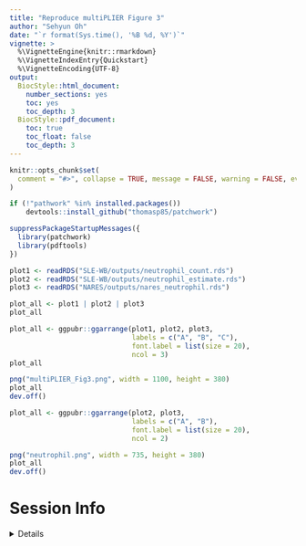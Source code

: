```yaml
---
title: "Reproduce multiPLIER Figure 3"
author: "Sehyun Oh"
date: "`r format(Sys.time(), '%B %d, %Y')`"
vignette: >
  %\VignetteEngine{knitr::rmarkdown}
  %\VignetteIndexEntry{Quickstart}
  %\VignetteEncoding{UTF-8}
output:
  BiocStyle::html_document:
    number_sections: yes
    toc: yes
    toc_depth: 3
  BiocStyle::pdf_document:
    toc: true
    toc_float: false
    toc_depth: 3
---
```


```r
knitr::opts_chunk$set(
  comment = "#>", collapse = TRUE, message = FALSE, warning = FALSE, eval=FALSE
)
```

```r
if (!"pathwork" %in% installed.packages())
    devtools::install_github("thomasp85/patchwork")
```

```r
suppressPackageStartupMessages({
  library(patchwork)
  library(pdftools)
})
```

```r
plot1 <- readRDS("SLE-WB/outputs/neutrophil_count.rds")
plot2 <- readRDS("SLE-WB/outputs/neutrophil_estimate.rds")
plot3 <- readRDS("NARES/outputs/nares_neutrophil.rds")
```

```r
plot_all <- plot1 | plot2 | plot3
plot_all
```

```r
plot_all <- ggpubr::ggarrange(plot1, plot2, plot3, 
                              labels = c("A", "B", "C"), 
                              font.label = list(size = 20),
                              ncol = 3)
plot_all
```

```r
png("multiPLIER_Fig3.png", width = 1100, height = 380)
plot_all
dev.off()
```

```r
plot_all <- ggpubr::ggarrange(plot2, plot3, 
                              labels = c("A", "B"), 
                              font.label = list(size = 20),
                              ncol = 2)

png("neutrophil.png", width = 735, height = 380)
plot_all
dev.off()
```

# Session Info

<details>
```r
sessionInfo()
```
</details>

